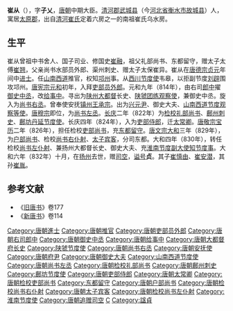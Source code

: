 '''崔从'''（{{bd|761年||832年|}}），字'''子乂'''，[[唐朝|唐朝]]中期大臣。[[清河郡|清河郡]][[武城县|武城县]]（今[[河北省|河北省]][[衡水市|衡水市]][[故城县|故城县]]）人，寓居[[太原郡|太原郡]]，出自[[清河崔氏|清河崔氏]]定着六房之一的南祖崔氏乌水房。

== 生平 ==
崔从曾祖中书舍人、国子司业、修国史[[崔融_(国子司业)|崔融]]，祖父礼部尚书、东都留守，赠太子太傅[[崔翘|崔翘]]，父亲尚书水部员外郎、渠州刺史、赠太子太保崔异。崔从在[[唐德宗|唐德宗]][[貞元_(唐朝)|贞元]]年间中[[进士|进士]]。任[[山南西道|山南西道]]推官，权知[[邛州|邛州]]事。从[[西川节度使|西川节度使]]韦皋，以拒副节度[[刘辟|刘辟]]围攻邛州。[[唐宪宗|唐宪宗]][[元和_(唐朝)|元和]]初年，入拜[[吏部|吏部]][[员外郎|员外郎]]。元和九年（814年），由右司[[郎中_(官职)|郎中]]擢[[御史中丞|御史中丞]]，改[[给事中|给事中]]。寻出为[[陕州|陕州]][[大都督|大都督]]长史、[[陕虢节度使|陕虢团练观察使]]，兼御史中丞。旋入为[[尚书右丞|尚书右丞]]。曾奉使安抚[[镇州|镇州]][[王承宗|王承宗]]。出为[[兴元府|兴元]][[府尹|尹]]、御史大夫、[[山南西道节度使|山南西道节度观察等使]]。[[唐穆宗|唐穆宗]]即位，为[[尚书左丞|尚书左丞]]。[[长庆|长庆]]二年（822年）为[[检校|检校]][[礼部尚书|礼部尚书]]、[[鄜州|鄜州]][[刺史|刺史]]、[[鄜坊丹延节度使|鄜坊丹延节度使]]。长庆四年（824年），入为[[吏部侍郎|吏部侍郎]]，迁[[太常卿|太常卿]]。[[唐敬宗|唐敬宗]][[寶曆_(唐朝)|宝历]]二年（826年），担任检校[[吏部尚书|吏部尚书]]，充[[东都|东都]][[留守|留守]]。[[唐文宗|唐文宗]][[大和_(唐朝)|大和]]三年（829年），为[[户部尚书|户部尚书]]、检校[[尚书右仆射|尚书右仆射]]、[[太子宾客|太子宾客]]，分司东都。大和四年（830年），转任检校[[尚书左仆射|尚书左仆射]]、兼扬州大都督长史、御史大夫、充[[淮南节度使|淮南节度副大使知节度事]]。大和六年（832年）十月，在[[扬州|扬州]]去世，赠[[司空|司空]]，[[谥号|谥号]]'''贞'''。其子[[崔慎由|崔慎由]]、[[崔安潜|崔安潜]]，其孙[[崔胤|崔胤]]。

== 参考文献==
* 《[[旧唐书|旧唐书]]》卷177
* 《[[新唐书|新唐书]]》卷114

{{DEFAULTSORT:C}}
[[Category:唐朝進士|Category:唐朝進士]]
[[Category:唐朝推官|Category:唐朝推官]]
[[Category:唐朝吏部员外郎|Category:唐朝吏部员外郎]]
[[Category:唐朝右司郎中|Category:唐朝右司郎中]]
[[Category:唐朝御史中丞|Category:唐朝御史中丞]]
[[Category:唐朝给事中|Category:唐朝给事中]]
[[Category:唐朝大都督府长史|Category:唐朝大都督府长史]]
[[Category:陕虢节度使|Category:陕虢节度使]]
[[Category:唐朝尚书右丞|Category:唐朝尚书右丞]]
[[Category:唐朝安抚使|Category:唐朝安抚使]]
[[Category:唐朝府尹|Category:唐朝府尹]]
[[Category:唐朝御史大夫|Category:唐朝御史大夫]]
[[Category:山南西道节度使|Category:山南西道节度使]]
[[Category:唐朝尚书左丞|Category:唐朝尚书左丞]]
[[Category:唐朝检校礼部尚书|Category:唐朝检校礼部尚书]]
[[Category:唐朝鄜州刺史|Category:唐朝鄜州刺史]]
[[Category:鄜坊节度使|Category:鄜坊节度使]]
[[Category:唐朝吏部侍郎|Category:唐朝吏部侍郎]]
[[Category:唐朝太常卿|Category:唐朝太常卿]]
[[Category:唐朝检校吏部尚书|Category:唐朝检校吏部尚书]]
[[Category:东都留守|Category:东都留守]]
[[Category:唐朝户部尚书|Category:唐朝户部尚书]]
[[Category:唐朝检校尚书右仆射|Category:唐朝检校尚书右仆射]]
[[Category:唐朝太子宾客|Category:唐朝太子宾客]]
[[Category:唐朝检校尚书左仆射|Category:唐朝检校尚书左仆射]]
[[Category:淮南节度使|Category:淮南节度使]]
[[Category:唐朝追赠司空|Category:唐朝追赠司空]]
[[Category:清河崔氏|C]]
[[Category:諡貞|Category:諡貞]]